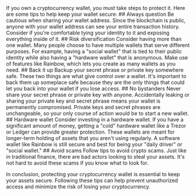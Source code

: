 
<Article title="Protect your wallet">
If you own a cryptocurrency wallet, you must take steps to protect it. Here are some tips to help keep your wallet secure:
## Always question
Be cautious when sharing your wallet address. Since the blockchain is public, anyone with your wallet address can see your entire transaction history. Consider if you're comfortable tying your identity to it and exposing everything inside of it.
## Risk diversification
Consider having more than one wallet. Many people choose to have multiple wallets that serve different purposes. For example, having a "social wallet" that is tied to their public identity while also having a "hardware wallet" that is anonymous. Make use of features like Rainbow, which lets you create as many wallets as you need.
## Back it up
Backup your secret phrase or private key somewhere safe. These two things are what give control over a wallet. It's important to back them up someplace safe because they are the only things that could let you back into your wallet if you lose access.
## No bystanders
Never share your secret phrase or private key with anyone. Accidentally leaking or sharing your private key and secret phrase means your wallet is permanently compromised. Private keys and secret phrases are unchangeable, so your only course of action would be to start a new wallet.
## Hardware wallet
Consider investing in a hardware wallet. If you have a significant amount of money, getting a "cold" hardware wallet like a Trezor or Ledger can provide greater protection. These wallets are meant for longer-term holding of assets that you aren't using regularly. A software wallet like Rainbow is still secure and best for being your "daily driver" or "social wallet."
## Avoid scams
Follow tips to avoid crypto scams. Just like in traditional finance, there are bad actors looking to steal your assets. It's not hard to avoid these scams if you know what to look for.

In conclusion, protecting your cryptocurrency wallet is essential to keep your assets secure. Following these tips can help prevent unauthorized access and minimize the risk of losing your cryptocurrency.

</Article>
